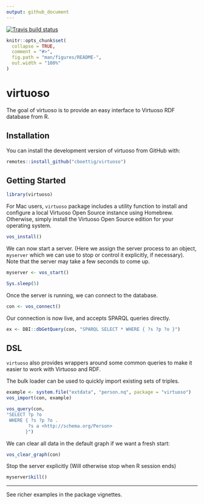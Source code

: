 ```yaml
---
output: github_document
---
```


 [![Travis build status](https://travis-ci.org/cboettig/virtuoso.svg?branch=master)](https://travis-ci.org/cboettig/virtuoso)
 
<!-- README.md is generated from README.Rmd. Please edit that file -->

```r
knitr::opts_chunk$set(
  collapse = TRUE,
  comment = "#>",
  fig.path = "man/figures/README-",
  out.width = "100%"
)
```
# virtuoso

The goal of virtuoso is to provide an easy interface to Virtuoso RDF database from R. 

## Installation

You can install the development version of virtuoso from GitHub with:

``` r
remotes::install_github("cboettig/virtuoso")
```

## Getting Started

```r
library(virtuoso)
```

For Mac users, `virtuoso` package includes a utility function to install and configure a local Virtuoso Open Source instance using Homebrew.  Otherwise, simply install the Virtuoso Open Source edition for your operating system. 


```r
vos_install()
```

We can now start a server.  (Here we assign the server process to an object, `myserver` which we can use to stop or control it explicitly, if necessary). Note that the server may take a few seconds to come up.  

```r
myserver <- vos_start()

Sys.sleep(5)
```



 Once the server is running, we can connect to the database.

```r
con <- vos_connect()
```

Our connection is now live, and accepts SPARQL queries directly.  

```r
ex <- DBI::dbGetQuery(con, "SPARQL SELECT * WHERE { ?s ?p ?o }")
```

## DSL

`virtuoso` also provides wrappers around some common queries to make it easier to work with Virtuoso and RDF.

The bulk loader can be used to quickly import existing sets of triples. 

```r
example <- system.file("extdata", "person.nq", package = "virtuoso")
vos_import(con, example)
```

```r
vos_query(con, 
"SELECT ?p ?o 
 WHERE { ?s ?p ?o .
        ?s a <http://schema.org/Person>
       }")
```

We can clear all data in the default graph if we want a fresh start:

```r
vos_clear_graph(con)
```


Stop the server explicitly (Will otherwise stop when R session ends)

```r
myserver$kill()
```

---

See richer examples in the package vignettes.


